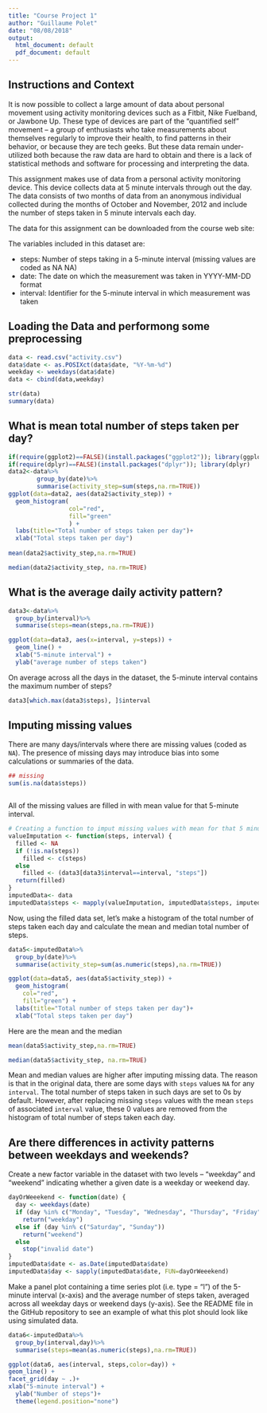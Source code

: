```yaml
---
title: "Course Project 1"
author: "Guillaume Polet"
date: "08/08/2018"
output:
  html_document: default
  pdf_document: default
---
```

## Instructions and Context
It is now possible to collect a large amount of data about personal movement using activity monitoring devices such as a Fitbit, Nike Fuelband, or Jawbone Up. These type of devices are part of the “quantified self” movement – a group of enthusiasts who take measurements about themselves regularly to improve their health, to find patterns in their behavior, or because they are tech geeks. But these data remain under-utilized both because the raw data are hard to obtain and there is a lack of statistical methods and software for processing and interpreting the data.

This assignment makes use of data from a personal activity monitoring device. This device collects data at 5 minute intervals through out the day. The data consists of two months of data from an anonymous individual collected during the months of October and November, 2012 and include the number of steps taken in 5 minute intervals each day.

The data for this assignment can be downloaded from the course web site:


The variables included in this dataset are:

- steps: Number of steps taking in a 5-minute interval (missing values are coded as 
NA
NA)
- date: The date on which the measurement was taken in YYYY-MM-DD format
- interval: Identifier for the 5-minute interval in which measurement was taken

## Loading the Data and performong some preprocessing
```r
  
data <- read.csv("activity.csv")
data$date <- as.POSIXct(data$date, "%Y-%m-%d")
weekday <- weekdays(data$date)
data <- cbind(data,weekday)

str(data)
summary(data)
```

## What is mean total number of steps taken per day?
```r
if(require(ggplot2)==FALSE)(install.packages("ggplot2")); library(ggplot2)
if(require(dplyr)==FALSE)(install.packages("dplyr")); library(dplyr)
data2<-data%>%
        group_by(date)%>%
        summarise(activity_step=sum(steps,na.rm=TRUE))
ggplot(data=data2, aes(data2$activity_step)) + 
  geom_histogram( 
                 col="red", 
                 fill="green"
                 ) + 
  labs(title="Total number of steps taken per day")+
  xlab("Total steps taken per day")
  
mean(data2$activity_step,na.rm=TRUE)

median(data2$activity_step, na.rm=TRUE)

```

## What is the average daily activity pattern?
```r
data3<-data%>%
  group_by(interval)%>%
  summarise(steps=mean(steps,na.rm=TRUE))

ggplot(data=data3, aes(x=interval, y=steps)) +
  geom_line() +
  xlab("5-minute interval") +
  ylab("average number of steps taken")
```

On average across all the days in the dataset, the 5-minute interval contains
the maximum number of steps?
```r
data3[which.max(data3$steps), ]$interval
```

## Imputing missing values

There are many days/intervals where there are missing values (coded as `NA`). The presence of missing days may introduce bias into some calculations or summaries of the data.

```r
## missing
sum(is.na(data$steps))



```

All of the missing values are filled in with mean value for that 5-minute
interval.

```r
# Creating a function to imput missing values with mean for that 5 minute interval
valueImputation <- function(steps, interval) {
  filled <- NA
  if (!is.na(steps))
    filled <- c(steps)
  else
    filled <- (data3[data3$interval==interval, "steps"])
  return(filled)
}
imputedData<- data
imputedData$steps <- mapply(valueImputation, imputedData$steps, imputedData$interval)

```
Now, using the filled data set, let's make a histogram of the total number of steps taken each day and calculate the mean and median total number of steps.

```r
data5<-imputedData%>%
  group_by(date)%>%
  summarise(activity_step=sum(as.numeric(steps),na.rm=TRUE))

ggplot(data=data5, aes(data5$activity_step)) + 
  geom_histogram( 
    col="red", 
    fill="green") + 
  labs(title="Total number of steps taken per day")+
  xlab("Total steps taken per day")
```
Here are the mean and the median
```r
mean(data5$activity_step,na.rm=TRUE)

median(data5$activity_step, na.rm=TRUE)
```
Mean and median values are higher after imputing missing data. The reason is
that in the original data, there are some days with `steps` values `NA` for 
any `interval`. The total number of steps taken in such days are set to 0s by
default. However, after replacing missing `steps` values with the mean `steps`
of associated `interval` value, these 0 values are removed from the histogram
of total number of steps taken each day.

## Are there differences in activity patterns between weekdays and weekends?
Create a new factor variable in the dataset with two levels -- "weekday" and "weekend" indicating whether a given date is a weekday or weekend day.

```r
dayOrWeeekend <- function(date) {
  day <- weekdays(date)
  if (day %in% c("Monday", "Tuesday", "Wednesday", "Thursday", "Friday"))
    return("weekday")
  else if (day %in% c("Saturday", "Sunday"))
    return("weekend")
  else
    stop("invalid date")
}
imputedData$date <- as.Date(imputedData$date)
imputedData$day <- sapply(imputedData$date, FUN=dayOrWeeekend)
```

Make a panel plot containing a time series plot (i.e. type = “l”) of the 5-minute interval (x-axis) and the average number of steps taken, averaged across all weekday days or weekend days (y-axis). See the README file in the GitHub repository to see an example of what this plot should look like using simulated data.
```r
data6<-imputedData%>%
  group_by(interval,day)%>%
  summarise(steps=mean(as.numeric(steps),na.rm=TRUE))

ggplot(data6, aes(interval, steps,color=day)) +
geom_line() +
facet_grid(day ~ .)+ 
xlab("5-minute interval") +
  ylab("Number of steps")+
  theme(legend.position="none")
```